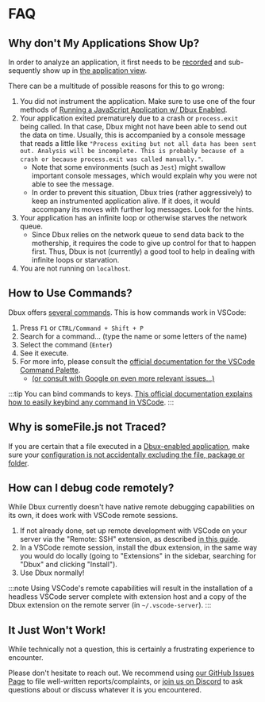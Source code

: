 
# FAQ


<TOC toc={toc} />


## Why don't My Applications Show Up?

In order to analyze an application, it first needs to be [recorded](./features/02-enable-dbux.mdx) and sub-sequently show up in [the application view](./features/05-applications.mdx).

There can be a multitude of possible reasons for this to go wrong:

1. You did not instrument the application. Make sure to use one of the four methods of [Running a JavaScript Application w/ Dbux Enabled](./features/02-enable-dbux.mdx).
2. Your application exited prematurely due to a crash or `process.exit` being called. In that case, Dbux might not have been able to send out the data on time. Usually, this is accompanied by a console message that reads a little like `"Process exiting but not all data has been sent out. Analysis will be incomplete. This is probably because of a crash or because process.exit was called manually."`.
   * Note that some environments (such as `Jest`) might swallow important console messages, which would explain why you were not able to see the message.
   * In order to prevent this situation, Dbux tries (rather aggressively) to keep an instrumented application alive. If it does, it would accompany its moves with further log messages. Look for the hints.
3. Your application has an infinite loop or otherwise starves the network queue.
   * Since Dbux relies on the network queue to send data back to the mothership, it requires the code to give up control for that to happen first. Thus, Dbux is not (currently) a good tool to help in dealing with infinite loops or starvation.
4. You are not running on `localhost`.


## How to Use Commands?

Dbux offers [several commands](./tools-and-configuration/01-dbux-code.mdx#commands). This is how commands work in VSCode:

1. Press `F1` or `CTRL/Command + Shift + P`
2. Search for a command... (type the name or some letters of the name)
3. Select the command (`Enter`)
4. See it execute.
5. For more info, please consult the [official documentation for the VSCode Command Palette](https://code.visualstudio.com/docs/getstarted/userinterface#_command-palette).
   * [(or consult with Google on even more relevant issues...)](https://www.google.com/search?q=Official+documentation+for+VSCode+Command+Palette&hl=en)

:::tip
You can bind commands to keys. [This official documentation explains how to easily keybind any command in VSCode](https://code.visualstudio.com/docs/getstarted/keybindings).
:::


## Why is someFile.js not Traced?

If you are certain that a file executed in a [Dbux-enabled application](./features/02-enable-dbux.mdx), make sure your [configuration is not accidentally excluding the file, package or folder](./guides/01-runtime-trace-filtering.mdx).


## How can I debug code remotely?

While Dbux currently doesn't have native remote debugging capabilities on its own, it does work with VSCode remote sessions.

1. If not already done, set up remote development with VSCode on your server via the "Remote: SSH" extension, as described [in this guide](https://code.visualstudio.com/docs/remote/ssh).
2. In a VSCode remote session, install the dbux extension, in the same way you would do locally (going to "Extensions" in the sidebar, searching for "Dbux" and clicking "Install").
3. Use Dbux normally!

:::note
Using VSCode's remote capabilities will result in the installation of a headless VSCode server complete with extension host and a copy of the Dbux extension on the remote server (in `~/.vscode-server`).
:::


## It Just Won't Work!

While technically not a question, this is certainly a frustrating experience to encounter.

Please don't hesitate to reach out. We recommend using [our GitHub Issues Page](https://github.com/Domiii/dbux/issues) to file well-written reports/complaints, or [join us on Discord](https://discord.gg/QKgq9ZE) to ask questions about or discuss whatever it is you encountered.
